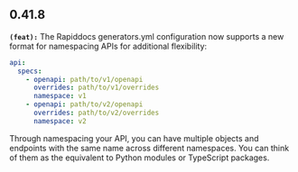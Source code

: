 ## 0.41.8
**`(feat):`** The Rapiddocs generators.yml configuration now supports a new format for namespacing APIs for additional flexibility:

```yml
api:
  specs:
    - openapi: path/to/v1/openapi
      overrides: path/to/v1/overrides
      namespace: v1
    - openapi: path/to/v2/openapi
      overrides: path/to/v2/overrides
      namespace: v2
```

Through namespacing your API, you can have multiple objects and endpoints with the same name across different namespaces. You can think of them
as the equivalent to Python modules or TypeScript packages.



